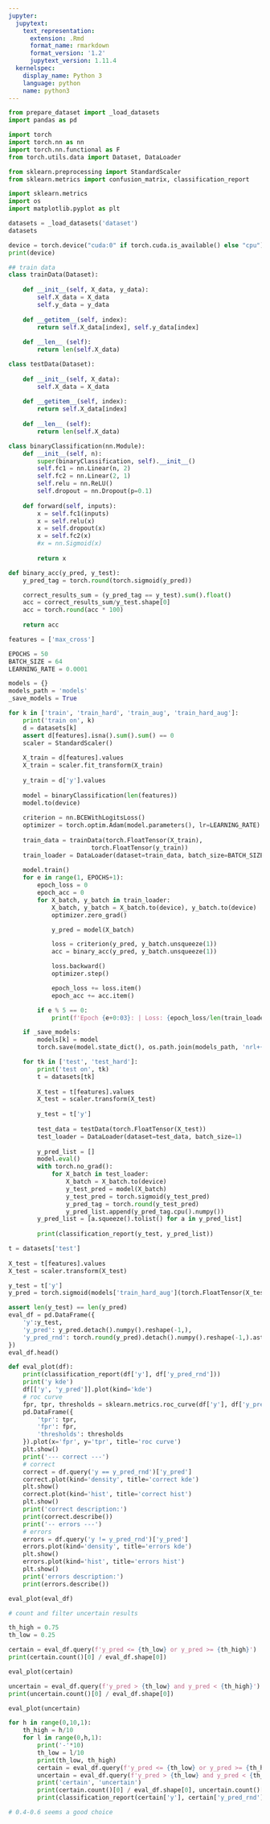 ```yaml
---
jupyter:
  jupytext:
    text_representation:
      extension: .Rmd
      format_name: rmarkdown
      format_version: '1.2'
      jupytext_version: 1.11.4
  kernelspec:
    display_name: Python 3
    language: python
    name: python3
---
```


```python
from prepare_dataset import _load_datasets
import pandas as pd
```

```python
import torch
import torch.nn as nn
import torch.nn.functional as F
from torch.utils.data import Dataset, DataLoader

from sklearn.preprocessing import StandardScaler
from sklearn.metrics import confusion_matrix, classification_report

import sklearn.metrics
import os
import matplotlib.pyplot as plt
```

```python
datasets = _load_datasets('dataset')
datasets
```

```python
device = torch.device("cuda:0" if torch.cuda.is_available() else "cpu")
print(device)
```

```python
## train data
class trainData(Dataset):
    
    def __init__(self, X_data, y_data):
        self.X_data = X_data
        self.y_data = y_data
        
    def __getitem__(self, index):
        return self.X_data[index], self.y_data[index]
        
    def __len__ (self):
        return len(self.X_data)
```

```python
class testData(Dataset):
    
    def __init__(self, X_data):
        self.X_data = X_data
        
    def __getitem__(self, index):
        return self.X_data[index]
        
    def __len__ (self):
        return len(self.X_data)
```

```python
class binaryClassification(nn.Module):
    def __init__(self, n):
        super(binaryClassification, self).__init__()
        self.fc1 = nn.Linear(n, 2)
        self.fc2 = nn.Linear(2, 1)
        self.relu = nn.ReLU()
        self.dropout = nn.Dropout(p=0.1)
        
    def forward(self, inputs):
        x = self.fc1(inputs)
        x = self.relu(x)
        x = self.dropout(x)
        x = self.fc2(x)
        #x = nn.Sigmoid(x)
        
        return x
```

```python
def binary_acc(y_pred, y_test):
    y_pred_tag = torch.round(torch.sigmoid(y_pred))

    correct_results_sum = (y_pred_tag == y_test).sum().float()
    acc = correct_results_sum/y_test.shape[0]
    acc = torch.round(acc * 100)
    
    return acc
```

```python
features = ['max_cross']
```

```python
EPOCHS = 50
BATCH_SIZE = 64
LEARNING_RATE = 0.0001
```

```python
models = {}
models_path = 'models'
_save_models = True

for k in ['train', 'train_hard', 'train_aug', 'train_hard_aug']:
    print('train on', k)
    d = datasets[k]
    assert d[features].isna().sum().sum() == 0
    scaler = StandardScaler()
    
    X_train = d[features].values
    X_train = scaler.fit_transform(X_train)
    
    y_train = d['y'].values
    
    model = binaryClassification(len(features))
    model.to(device)
    
    criterion = nn.BCEWithLogitsLoss()
    optimizer = torch.optim.Adam(model.parameters(), lr=LEARNING_RATE)
    
    train_data = trainData(torch.FloatTensor(X_train), 
                       torch.FloatTensor(y_train))
    train_loader = DataLoader(dataset=train_data, batch_size=BATCH_SIZE, shuffle=True)
    
    model.train()
    for e in range(1, EPOCHS+1):
        epoch_loss = 0
        epoch_acc = 0
        for X_batch, y_batch in train_loader:
            X_batch, y_batch = X_batch.to(device), y_batch.to(device)
            optimizer.zero_grad()

            y_pred = model(X_batch)

            loss = criterion(y_pred, y_batch.unsqueeze(1))
            acc = binary_acc(y_pred, y_batch.unsqueeze(1))

            loss.backward()
            optimizer.step()

            epoch_loss += loss.item()
            epoch_acc += acc.item()

        if e % 5 == 0:
            print(f'Epoch {e+0:03}: | Loss: {epoch_loss/len(train_loader):.5f} | Acc: {epoch_acc/len(train_loader):.3f}')

    if _save_models:
        models[k] = model
        torch.save(model.state_dict(), os.path.join(models_path, 'nrl+{}+{}+{}.torch'.format('+'.join(features), k, tk)))

    for tk in ['test', 'test_hard']:
        print('test on', tk)
        t = datasets[tk]
        
        X_test = t[features].values
        X_test = scaler.transform(X_test)
        
        y_test = t['y']
        
        test_data = testData(torch.FloatTensor(X_test))
        test_loader = DataLoader(dataset=test_data, batch_size=1)
        
        y_pred_list = []
        model.eval()
        with torch.no_grad():
            for X_batch in test_loader:
                X_batch = X_batch.to(device)
                y_test_pred = model(X_batch)
                y_test_pred = torch.sigmoid(y_test_pred)
                y_pred_tag = torch.round(y_test_pred)
                y_pred_list.append(y_pred_tag.cpu().numpy())
        y_pred_list = [a.squeeze().tolist() for a in y_pred_list]
        
        print(classification_report(y_test, y_pred_list))
```

```python
t = datasets['test']
        
X_test = t[features].values
X_test = scaler.transform(X_test)

y_test = t['y']
y_pred = torch.sigmoid(models['train_hard_aug'](torch.FloatTensor(X_test)))
```

```python
assert len(y_test) == len(y_pred)
eval_df = pd.DataFrame({
    'y':y_test,
    'y_pred': y_pred.detach().numpy().reshape(-1,),
    'y_pred_rnd': torch.round(y_pred).detach().numpy().reshape(-1,).astype(int)
})
eval_df.head()
```

```python
def eval_plot(df):
    print(classification_report(df['y'], df['y_pred_rnd']))
    print('y kde')
    df[['y', 'y_pred']].plot(kind='kde')
    # roc curve
    fpr, tpr, thresholds = sklearn.metrics.roc_curve(df['y'], df['y_pred'])
    pd.DataFrame({
        'tpr': tpr,
        'fpr': fpr,
        'thresholds': thresholds
    }).plot(x='fpr', y='tpr', title='roc curve')
    plt.show()
    print('--- correct ---')
    # correct
    correct = df.query('y == y_pred_rnd')['y_pred']
    correct.plot(kind='density', title='correct kde')
    plt.show()
    correct.plot(kind='hist', title='correct hist')
    plt.show()
    print('correct description:')
    print(correct.describe())
    print('-- errors ---')
    # errors
    errors = df.query('y != y_pred_rnd')['y_pred']
    errors.plot(kind='density', title='errors kde')
    plt.show()
    errors.plot(kind='hist', title='errors hist')
    plt.show()
    print('errors description:')
    print(errors.describe())
```

```python
eval_plot(eval_df)
```

```python
# count and filter uncertain results
```

```python
th_high = 0.75
th_low = 0.25
```

```python
certain = eval_df.query(f'y_pred <= {th_low} or y_pred >= {th_high}')
print(certain.count()[0] / eval_df.shape[0])
```

```python
eval_plot(certain)
```

```python
uncertain = eval_df.query(f'y_pred > {th_low} and y_pred < {th_high}')
print(uncertain.count()[0] / eval_df.shape[0])
```

```python
eval_plot(uncertain)
```

```python
for h in range(0,10,1):
    th_high = h/10
    for l in range(0,h,1):
        print('-'*10)
        th_low = l/10
        print(th_low, th_high)
        certain = eval_df.query(f'y_pred <= {th_low} or y_pred >= {th_high}')
        uncertain = eval_df.query(f'y_pred > {th_low} and y_pred < {th_high}')
        print('certain', 'uncertain')
        print(certain.count()[0] / eval_df.shape[0], uncertain.count()[0] / eval_df.shape[0])
        print(classification_report(certain['y'], certain['y_pred_rnd']))
```

```python
# 0.4-0.6 seems a good choice
```
